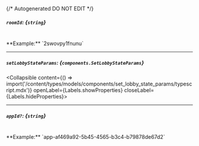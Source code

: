 {/* Autogenerated DO NOT EDIT  */}

##### `roomId`: *{`string`}*
<br/>
**Example:** `2swovpy1fnunu`

---
##### `setLobbyStateParams`: *{`components.SetLobbyStateParams`}*
<Collapsible content={() => import('/content/types/models/components/set_lobby_state_params/typescript.mdx')} openLabel={Labels.showProperties} closeLabel={Labels.hideProperties}>
</Collapsible>

---
##### `appId?`: *{`string`}*
<br/>
**Example:** `app-af469a92-5b45-4565-b3c4-b79878de67d2`


